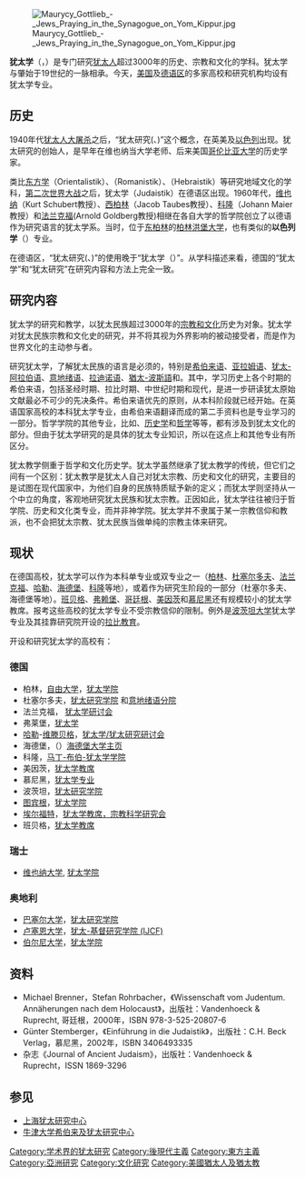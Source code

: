 [[File:Maurycy_Gottlieb_-_Jews_Praying_in_the_Synagogue_on_Yom_Kippur.jpg|thumb]]

'''犹太学'''（{{lang-en|'''Jewish studies'''}}，{{lang-de|'''Judaistik'''、'''Jüdische Studien'''}}）是专门研究[[犹太人|犹太人]]超过3000年的历史、宗教和文化的学科。犹太学与肇始于19世纪的{{link-en|犹太教学|Wissenschaft des Judentums}}一脉相承。今天，[[美国|美国]]及[[德语#地理分布|德语区]]的多家高校和研究机构均设有犹太学专业。

==历史==

1940年代[[犹太人大屠杀|犹太人大屠杀]]之后，“犹太研究({{lang-en|Jewish Studies}}、{{lang-de|Jüdische Studien}})”这个概念，在英美及[[以色列|以色列]]出现。犹太研究的创始人，是早年在维也纳当大学老师、后来美国[[哥伦比亚大学|哥伦比亚大学]]的历史学家{{link-en|萨洛·W.·巴伦|Salo W. Baron}}。

类比[[东方学|东方学]]（Orientalistik）、{{link-de|罗曼学|Romanistik}}（Romanistik）、{{link-de|希伯来语学|Hebraistik}}（Hebraistik）等研究地域文化的学科，[[第二次世界大战|第二次世界大战]]之后，犹太学（Judaistik）在德语区出现。1960年代，[[维也纳|维也纳]]（Kurt Schubert教授）、[[西柏林|西柏林]]（Jacob Taubes教授）、[[科隆|科隆]]（Johann Maier教授）和[[法兰克福|法兰克福]](Arnold Goldberg教授)相继在各自大学的哲学院创立了以德语作为研究语言的犹太学系。当时，位于[[东柏林|东柏林]]的[[柏林洪堡大学|柏林洪堡大学]]，也有类似的'''以色列学'''（{{lang-de|Israelstudien}}）专业。

在德语区，“犹太研究({{lang-en|Jewish Studies}}、{{lang-de|Jüdische Studien}})”的使用晚于“犹太学（{{lang-de|Judaistik}}）”。从学科描述来看，德国的“犹太学”和“犹太研究”在研究内容和方法上完全一致。

==研究内容==
犹太学的研究和教学，以犹太民族超过3000年的[[犹太教|宗教和文化]]历史为对象。犹太学对犹太民族宗教和文化史的研究，并不将其视为外界影响的被动接受者，而是作为世界文化的主动参与者。

研究犹太学，了解犹太民族的语言是必须的，特别是[[希伯来语|希伯来语]]、[[亚拉姆语|亚拉姆语]]、[[犹太-阿拉伯语|犹太-阿拉伯语]]、[[意地绪语|意地绪语]]、[[拉迪诺语|拉迪诺语]]、[[猶太-波斯語|猶太-波斯語]]和{{link-en|犹太-希腊语|Yevanic language}}。其中，学习历史上各个时期的希伯来语，包括圣经时期、拉比时期、中世纪时期和现代，是进一步研读犹太原始文献最必不可少的先决条件。希伯来语优先的原则，从本科阶段就已经开始。在英语国家高校的本科犹太学专业，由希伯来语翻译而成的第二手资料也是专业学习的一部分。哲学学院的其他专业，比如{{link-en|闪米特语言文学|Semitic studies}}、[[历史学|历史学]]和[[哲学|哲学]]等等，都有涉及到犹太文化的部分。但由于犹太学研究的是具体的犹太专业知识，所以在这点上和其他专业有所区分。

犹太教学侧重于哲学和文化历史学。犹太学虽然继承了犹太教学的传统，但它们之间有一个区别：犹太教学是犹太人自己对犹太宗教、历史和文化的研究，主要目的是试图在现代国家中，为他们自身的民族特质赋予新的定义；而犹太学则坚持从一个中立的角度，客观地研究犹太民族和犹太宗教。正因如此，犹太学往往被归于哲学院、历史和文化类专业，而并非神学院。犹太学并不隶属于某一宗教信仰和教派，也不会把犹太宗教、犹太民族当做单纯的宗教主体来研究。

==现状==
在德国高校，犹太学可以作为本科单专业或双专业之一（[[柏林|柏林]]、[[杜塞尔多夫|杜塞尔多夫]]、[[法兰克福|法兰克福]]、[[哈勒|哈勒]]、[[海德堡|海德堡]]、[[科隆|科隆]]等地），或着作为研究生阶段的一部分（杜塞尔多夫、海德堡等地）。[[班贝格|班贝格]]、[[弗赖堡|弗赖堡]]、[[哥廷根|哥廷根]]、[[美因茨|美因茨]]和[[慕尼黑|慕尼黑]]还有规模较小的犹太学教席。报考这些高校的犹太学专业不受宗教信仰的限制。例外是[[波茨坦大学|波茨坦大学]]犹太学专业及其挂靠研究院{{link-en|亚伯拉罕·盖格尔|Abraham Geiger}}{{link-de|亚伯拉罕·盖格尔学院|Abraham-Geiger-Kolleg|学院}}开设的[[拉比|拉比教育]]。

开设和研究犹太学的高校有：
===德国===
* 柏林，[[柏林自由大学|自由大学]]，[http://www.geschkult.fu-berlin.de/e/judaistik/ 犹太学院] {{Wayback|url=http://www.geschkult.fu-berlin.de/e/judaistik/ |date=20210203220424 }}
* 杜塞尔多夫，[http://www.phil-fak.uni-duesseldorf.de/ijs/ 犹太研究学院] {{Wayback|url=http://www.phil-fak.uni-duesseldorf.de/ijs/ |date=20160625110245 }}和[http://www.phil-fak.uni-duesseldorf.de/jiddisch/ 意地绪语分院] {{Wayback|url=http://www.phil-fak.uni-duesseldorf.de/jiddisch/ |date=20160502020434 }}
* 法兰克福， [https://web.archive.org/web/20131226174331/http://www2.uni-frankfurt.de/36026762/juda1 犹太学研讨会]
* 弗莱堡，[http://www.orient.uni-freiburg.de/judaistik/index.html 犹太学] {{Wayback|url=http://www.orient.uni-freiburg.de/judaistik/index.html |date=20201124124650 }}
* [[哈勒|哈勒]]-[[维滕贝格|维滕贝格]]，[http://www.judaistik.uni-halle.de/ 犹太学/犹太研究研讨会] {{Wayback|url=http://www.judaistik.uni-halle.de/ |date=20210119060804 }}
* 海德堡，（{{link-de|犹太研究高校|Hochschule für Jüdische Studien}}）[https://web.archive.org/web/20080117120257/http://www.hjs.uni-heidelberg.de/ 海德堡大学主页]
* 科隆，[http://www.uni-koeln.de/phil-fak/juda/ 马丁-布伯-犹太学学院] {{Wayback|url=http://www.uni-koeln.de/phil-fak/juda/ |date=20150312061005 }}
* 美因茨，[https://web.archive.org/web/20131205003953/http://www.ev.theologie.uni-mainz.de/307.php 犹太学教席]
* 慕尼黑，[http://www.uni-potsdam.de/jewishstudies 犹太学专业]{{Dead link|date=2020年1月 |bot=InternetArchiveBot |fix-attempted=yes }}
* 波茨坦，[http://www.uni-potsdam.de/jewishstudies 犹太研究学院]{{Dead link|date=2020年1月 |bot=InternetArchiveBot |fix-attempted=yes }} 
* [[图宾根|图宾根]]，[http://www.ev-theologie.uni-tuebingen.de/aktuelles.html 犹太学院] {{Wayback|url=http://www.ev-theologie.uni-tuebingen.de/aktuelles.html |date=20140401180212 }}
* [[埃尔福特|埃尔福特]]，[http://www.uni-erfurt.de/religionswissenschaft/judaistik/ 犹太学教席，宗教科学研究会] {{Wayback|url=http://www.uni-erfurt.de/religionswissenschaft/judaistik/ |date=20191202185806 }}
* 班贝格，[http://www.uni-bamberg.de/orientalistik/judaistik/ 犹太学教席] {{Wayback|url=http://www.uni-bamberg.de/orientalistik/judaistik/ |date=20191111172134 }}

===瑞士===
* [[维也纳|维也纳]][[维也纳大学|大学]], [https://web.archive.org/web/20070205095622/http://www.univie.ac.at/Judaistik/ 犹太学院]

===奥地利===
* [[巴塞尔|巴塞尔]][[巴塞尔大学|大学]]，[http://jewishstudies.unibas.ch/ 犹太研究学院] {{Wayback|url=http://jewishstudies.unibas.ch/ |date=20151013220643 }}
* [[卢塞恩|卢塞恩]][[卢塞恩大学|大学]]，[http://www.unilu.ch/deu/institut-fuer-juedisch-christliche-forschung-ijcf_909282.html 犹太-基督研究学院 (IJCF)] {{Wayback|url=http://www.unilu.ch/deu/institut-fuer-juedisch-christliche-forschung-ijcf_909282.html |date=20140214171138 }}
* [[伯尔尼|伯尔尼]][[伯尔尼大学|大学]]，[http://www.judaistik.unibe.ch/content/index_ger.html 犹太学院] {{Wayback|url=http://www.judaistik.unibe.ch/content/index_ger.html |date=20191201133551 }}

==资料==
* Michael Brenner，Stefan Rohrbacher，《Wissenschaft vom Judentum. Annäherungen nach dem Holocaust》，出版社：Vandenhoeck & Ruprecht, 哥廷根，2000年，ISBN 978-3-525-20807-6
* Günter Stemberger，《Einführung in die Judaistik》，出版社：C.H. Beck Verlag，慕尼黑，2002年，ISBN 3406493335
* 杂志《Journal of Ancient Judaism》，出版社：Vandenhoeck & Ruprecht，ISSN 1869-3296

==参见==
* [[上海犹太研究中心|上海犹太研究中心]]
* [[牛津大学希伯来及犹太研究中心|牛津大学希伯来及犹太研究中心]]

{{Authority control}}
[[Category:学术界的犹太研究|Category:学术界的犹太研究]]
[[Category:後現代主義|Category:後現代主義]]
[[Category:東方主義|Category:東方主義]]
[[Category:亞洲研究|Category:亞洲研究]]
[[Category:文化研究|Category:文化研究]]
[[Category:美國猶太人及猶太教|Category:美國猶太人及猶太教]]